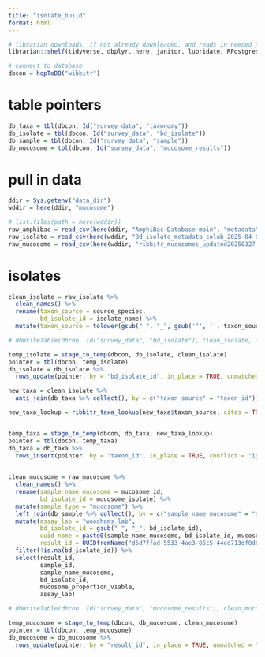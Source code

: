 ```yaml
---
title: "isolate_build"
format: html
---
```


```r

# librarian downloads, if not already downloaded, and reads in needed packages
librarian::shelf(tidyverse, dbplyr, here, janitor, lubridate, RPostgres, stringr, DBI, uuid, RIBBiTR-BII/ribbitrrr)

# connect to database
dbcon = hopToDB("wibbitr")
```

# table pointers
```r
db_taxa = tbl(dbcon, Id("survey_data", "taxonomy"))
db_isolate = tbl(dbcon, Id("survey_data", "bd_isolate"))
db_sample = tbl(dbcon, Id("survey_data", "sample"))
db_mucosome = tbl(dbcon, Id("survey_data", "mucosome_results"))

```

# pull in data

```r
ddir = Sys.getenv("data_dir")
wddir = here(ddir, "mucosome")

# list.files(path = here(wddir))
raw_amphibac = read_csv(here(ddir, "AmphiBac-Database-main", "metadata", "AmphibBac_Metadata_2023.2.txt"))
raw_isolate = read_csv(here(wddir, "Bd_isolate_metadata_colab_2025-04-02.csv"))
raw_mucosome = read_csv(here(wddir, "ribbitr_mucosomes_updated20250327.csv"))

```

# isolates

```r
clean_isolate = raw_isolate %>%
  clean_names() %>%
  rename(taxon_source = source_species,
         bd_isolate_id = isolate_name) %>%
  mutate(taxon_source = tolower(gsub(" ", "_", gsub('"', '', taxon_source))))

# dbWriteTable(dbcon, Id("survey_data", "bd_isolate"), clean_isolate, overwrite = TRUE)

temp_isolate = stage_to_temp(dbcon, db_isolate, clean_isolate)
pointer = tbl(dbcon, temp_isolate)
db_isolate = db_isolate %>%
  rows_update(pointer, by = "bd_isolate_id", in_place = TRUE, unmatched = "ignore")

new_taxa = clean_isolate %>%
  anti_join(db_taxa %>% collect(), by = c("taxon_source" = "taxon_id"))

new_taxa_lookup = ribbitr_taxa_lookup(new_taxa$taxon_source, cites = TRUE, cites_token = Sys.getenv("cites_token"), format = "simple")


temp_taxa = stage_to_temp(dbcon, db_taxa, new_taxa_lookup)
pointer = tbl(dbcon, temp_taxa)
db_taxa = db_taxa %>%
  rows_insert(pointer, by = "taxon_id", in_place = TRUE, conflict = "ignore")
  

```


```r

clean_mucosome = raw_mucosome %>%
  clean_names() %>%
  rename(sample_name_mucosome = mucosome_id,
         bd_isolate_id = mucosome_isolate) %>%
  mutate(sample_type = "mucosome") %>%
  left_join(db_sample %>% collect(), by = c("sample_name_mucosome" = "sample_name", "sample_type")) %>%
  mutate(assay_lab = "woodhams_lab",
         bd_isolate_id = gsub(" ", "_", bd_isolate_id),
         uuid_name = paste0(sample_name_mucosome, bd_isolate_id, mucosome_proportion_viable), 
         result_id = UUIDfromName("d6d7ffad-5533-4ae3-85c5-44ed713df8d6", uuid_name)) %>%
  filter(!is.na(bd_isolate_id)) %>%
  select(result_id,
         sample_id,
         sample_name_mucosome,
         bd_isolate_id,
         mucosome_proportion_viable,
         assay_lab)

# dbWriteTable(dbcon, Id("survey_data", "mucosome_results"), clean_mucosome, overwrite = TRUE)

temp_mucosome = stage_to_temp(dbcon, db_mucosome, clean_mucosome)
pointer = tbl(dbcon, temp_mucosome)
db_mucosome = db_mucosome %>%
  rows_update(pointer, by = "result_id", in_place = TRUE, unmatched = "ignore")

```